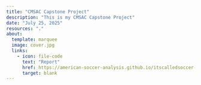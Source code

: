 ```yaml
---
title: "CMSAC Capstone Project"
description: "This is my CMSAC Capstone Project"
date: "July 25, 2025"
resources: "."
about: 
  template: marquee
  image: cover.jpg
  links: 
    - icon: file-code
      text: "Report"
      href: https://american-soccer-analysis.github.io/itscalledsoccer-r/reference/AmericanSoccerAnalysis.html#method-get-team-salaries-
      target: blank
---
```


